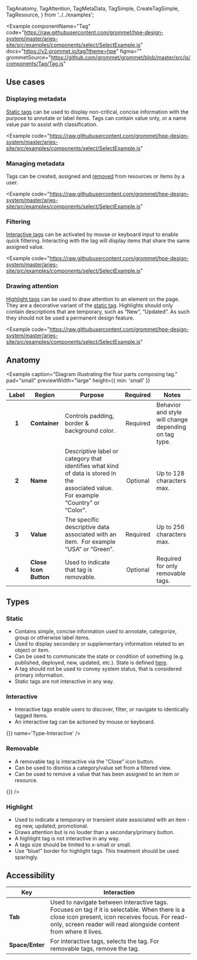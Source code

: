   TagAnatomy,
  TagAttention,
  TagMetaData,
  TagSimple,
  CreateTagSimple,
  TagResource,
} from '../../examples';

<Example
  componentName="Tag"
  code="https://raw.githubusercontent.com/grommet/hpe-design-system/master/aries-site/src/examples/components/select/SelectExample.js"
  docs="https://v2.grommet.io/tag?theme=hpe"
  figma=""
  grommetSource="https://github.com/grommet/grommet/blob/master/src/js/components/Tag/Tag.js"
>
  <TagSimple />
</Example>

## Use cases

### Displaying metadata
[Static tags](/components/tag#static) can be used to display non-critical, concise information with
the purpose to annotate or label items. Tags can contain value only,
or a name value pair to assist with classification.

<Example
  code="https://raw.githubusercontent.com/grommet/hpe-design-system/master/aries-site/src/examples/components/select/SelectExample.js"
>
  <TagMetaData />
</Example>

### Managing metadata
Tags can be created, assigned and [removed](/components/tag#removable) from resources or items by a user.

<Example
  code="https://raw.githubusercontent.com/grommet/hpe-design-system/master/aries-site/src/examples/components/select/SelectExample.js"
>
  <CreateTagSimple />
</Example>

### Filtering
[Interactive tags](/components/tag#interactive) can be activated by mouse or keyboard input to enable quick filtering.
Interacting with the tag will display items that share the same assigned value.

<Example
  code="https://raw.githubusercontent.com/grommet/hpe-design-system/master/aries-site/src/examples/components/select/SelectExample.js"
>
  <TagResource />
</Example>

### Drawing attention
[Highlight tags](/components/tag#highlight) can be used to draw attention to an element on the page.
They are a decorative variant of the [static tag](/components/tag#static).
Highlights should only contain descriptions that are temporary, such as “New”,
“Updated”. As such they should not be used a permanent design feature.

<Example
  code="https://raw.githubusercontent.com/grommet/hpe-design-system/master/aries-site/src/examples/components/select/SelectExample.js"
>
  <TagAttention />
</Example>



## Anatomy

<Example
  caption="Diagram illustrating the four parts composing tag."
  pad="small"
  previewWidth="large"
  height={{ min: 'small' }}
>
  <TagAnatomy />
</Example>


| Label | Region        | Purpose                                                      | Required | Notes                                                       |
| :---: | ------------- | ------------------------------------------------------------ | :------: | ----------------------------------------------------------- |
| **1** | **Container** | Controls padding, border & background color.              | Required | Behavior and style will change depending on tag type.                                                        |
| **2** | **Name**      | Descriptive label or category that identifies what kind of data is stored in the associated value. For example “Country” or “Color”.             | Optional | Up to 128 characters max.                     |
| **3** | **Value**     | The specific descriptive data associated with an item.  For example “USA” or “Green”. | Required | Up to 256 characters max. |
| **4** | **Close Icon Button**      | Used to indicate that tag is removable. | Optional | Required for only removable tags.  |


## Types

### Static
- Contains simple, concise information used to annotate, categorize, group or otherwise label items.
- Used to display secondary or supplementary information related to an object or item. 
- Can be used to communicate the state or condition of something (e.g. published, deployed, new, updated, etc.). State is defined [here](/components/notification#taxonomy).
- A tag should not be used to convey system status, that is considered primary information.
- Static tags are not interactive in any way.

<Example plain>
  <Tag alignSelf='start' name='Type-Static' />
</Example>


### Interactive 
- Interactive tags enable users to discover, filter, or navigate to identically tagged items.
- An interactive tag can be actioned by mouse or keyboard.

<Example plain>
  <Tag alignSelf='start' onClick={() => {}} name='Type-Interactive' />
</Example>

### Removable

- A removable tag is interactive via the "Close" icon button.
- Can be used to dismiss a category/value set from a filtered view.
- Can be used to remove a value that has been assigned to an item or resource.
<Example plain>
  <Tag alignSelf='start' name='Type-Removable' onRemove={() => {}} />
</Example>

### Highlight

- Used to indicate a temporary or transient state associated with an item - eg new, updated, promotional.
- Draws attention but is no louder than a secondary/primary button.
- A highlight tag is not interactive in any way.
- A tags size should be limited to x-small or small.
- Use “blue!” border for highlight tags. This treatment should be used sparingly.
<Example plain>
  <Tag alignSelf='start' border={{ color: 'blue!' }} name='Type-Highlight' />
</Example>


## Accessibility


| Key                   | Interaction                                                                                                                    |
| --------------------- | ------------------------------------------------------------------------------------------------------------------------------ |
| **Tab**               | Used to navigate between interactive tags. Focuses on tag if it is selectable. When there is a close icon present, icon receives focus. For read-only, screen reader will read alongside content from where it lives. |
| **Space/Enter**       | For interactive tags, selects the tag. For removable tags, remove the tag.                                                                                      |
